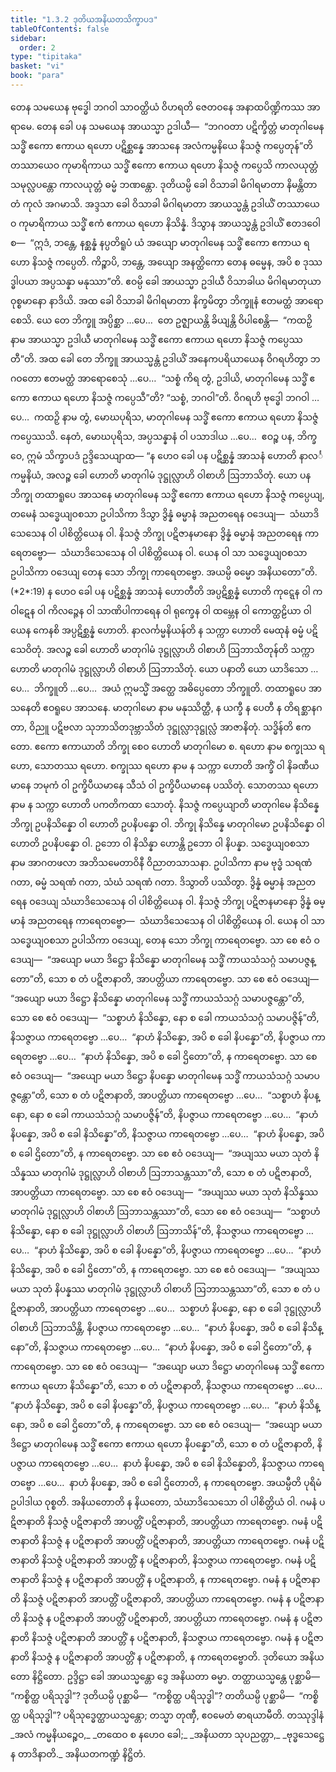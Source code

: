 ```yaml
---
title: "1.3.2 ဒုတိယအနိယတသိက္ခာပဒ"
tableOfContents: false
sidebar:
  order: 2
type: "tipitaka"
basket: "vi"
book: "para"
---
```



<DynamicBreadcrumb />

<Division number="452" book="para" e="ch" v="1" p="289">

<Paragraph number="1829" book="para">
တေန သမယေန ဗုဒ္ဓေါ ဘဂဝါ သာဝတ္ထိယံ ဝိဟရတိ ဇေတဝနေ အနာထပိဏ္ဍိကဿ အာရာမေ. တေန ခေါ ပန သမယေန အာယသ္မာ ဥဒါယီ—  “ဘဂဝတာ ပဋိက္ခိတ္တံ မာတုဂါမေန သဒ္ဓိံ ဧကော ဧကာယ ရဟော ပဋိစ္ဆန္နေ အာသနေ အလံကမ္မနိယေ နိသဇ္ဇံ ကပ္ပေတုန်”တိ တဿာယေဝ ကုမာရိကာယ သဒ္ဓိံ ဧကော ဧကာယ ရဟော နိသဇ္ဇံ ကပ္ပေသိ ကာလယုတ္တံ သမုလ္လပန္တော ကာလယုတ္တံ ဓမ္မံ ဘဏန္တော. ဒုတိယမ္ပိ ခေါ ဝိသာခါ မိဂါရမာတာ နိမန္တိတာ တံ ကုလံ အဂမာသိ. အဒ္ဒသာ ခေါ ဝိသာခါ မိဂါရမာတာ အာယသ္မန္တံ ဥဒါယိံ တဿာယေဝ ကုမာရိကာယ သဒ္ဓိံ ဧကံ ဧကာယ ရဟော နိသိန္နံ. ဒိသွာန အာယသ္မန္တံ ဥဒါယိံ ဧတဒဝေါစ—  “ဣဒံ, ဘန္တေ, နစ္ဆန္နံ နပ္ပတိရူပံ ယံ အယျော မာတုဂါမေန သဒ္ဓိံ ဧကော ဧကာယ ရဟော နိသဇ္ဇံ ကပ္ပေတိ. ကိဉ္စာပိ, ဘန္တေ, အယျော အနတ္ထိကော တေန ဓမ္မေန, အပိ စ ဒုဿဒ္ဓါပယာ အပ္ပသန္နာ မနုဿာ”တိ. ဧဝမ္ပိ ခေါ အာယသ္မာ ဥဒါယီ ဝိသာခါယ မိဂါရမာတုယာ ဝုစ္စမာနော နာဒိယိ. အထ ခေါ ဝိသာခါ မိဂါရမာတာ နိက္ခမိတွာ ဘိက္ခူနံ ဧတမတ္ထံ အာရောစေသိ. ယေ တေ ဘိက္ခူ အပ္ပိစ္ဆာ …ပေ…  တေ ဥဇ္ဈာယန္တိ ခိယျန္တိ ဝိပါစေန္တိ—  “ကထဉှိ နာမ အာယသ္မာ ဥဒါယီ မာတုဂါမေန သဒ္ဓိံ ဧကော ဧကာယ ရဟော နိသဇ္ဇံ ကပ္ပေဿတီ”တိ.
</Paragraph>

<Paragraph number="1830" book="para">
အထ ခေါ တေ ဘိက္ခူ အာယသ္မန္တံ ဥဒါယိံ အနေကပရိယာယေန ဝိဂရဟိတွာ ဘဂဝတော ဧတမတ္ထံ အာရောစေသုံ …ပေ…  “သစ္စံ ကိရ တွံ, ဥဒါယိ, မာတုဂါမေန သဒ္ဓိံ ဧကော ဧကာယ ရဟော နိသဇ္ဇံ ကပ္ပေသီ”တိ? “သစ္စံ, ဘဂဝါ”တိ. ဝိဂရဟိ ဗုဒ္ဓေါ ဘဂဝါ …ပေ…  ကထဉှိ နာမ တွံ, မောဃပုရိသ, မာတုဂါမေန သဒ္ဓိံ ဧကော ဧကာယ ရဟော နိသဇ္ဇံ ကပ္ပေဿသိ. နေတံ, မောဃပုရိသ, အပ္ပသန္နာနံ ဝါ ပသာဒါယ …ပေ…  ဧဝဉ္စ ပန, ဘိက္ခဝေ, ဣမံ သိက္ခာပဒံ ဥဒ္ဒိသေယျာထ—
</Paragraph>

</Division>
<Division number="453" book="para" e="ch" v="1" p="290">

<Paragraph number="1831" book="para">
<Emphasis>“န ဟေဝ ခေါ ပန ပဋိစ္ဆန္နံ အာသနံ ဟောတိ နာလင်္ကမ္မနိယံ, အလဉ္စ ခေါ ဟောတိ မာတုဂါမံ ဒုဋ္ဌုလ္လာဟိ ဝါစာဟိ ဩဘာသိတုံ. ယော ပန ဘိက္ခု တထာရူပေ အာသနေ မာတုဂါမေန သဒ္ဓိံ ဧကော ဧကာယ ရဟော နိသဇ္ဇံ ကပ္ပေယျ, တမေနံ သဒ္ဓေယျဝစသာ ဥပါသိကာ ဒိသွာ ဒွိန္နံ ဓမ္မာနံ အညတရေန ဝဒေယျ—  သံဃာဒိသေသေန ဝါ ပါစိတ္တိယေန ဝါ. နိသဇ္ဇံ ဘိက္ခု ပဋိဇာနမာနော ဒွိန္နံ ဓမ္မာနံ အညတရေန ကာရေတဗ္ဗော—  သံဃာဒိသေသေန ဝါ ပါစိတ္တိယေန ဝါ. ယေန ဝါ သာ သဒ္ဓေယျဝစသာ ဥပါသိကာ ဝဒေယျ တေန သော ဘိက္ခု ကာရေတဗ္ဗော. အယမ္ပိ ဓမ္မော အနိယတော”</Emphasis>တိ. (*2*:<Emphasis>19</Emphasis>)
</Paragraph>

</Division>
<Division number="454" book="para" e="ch" v="1" p="290">

<Paragraph number="1832" book="para">
<Emphasis>န ဟေဝ ခေါ ပန ပဋိစ္ဆန္နံ အာသနံ ဟောတီ</Emphasis>တိ အပ္ပဋိစ္ဆန္နံ ဟောတိ ကုဋ္ဋေန ဝါ ကဝါဋေန ဝါ ကိလဉ္ဇေန ဝါ သာဏိပါကာရေန ဝါ ရုက္ခေန ဝါ ထမ္ဘေန ဝါ ကောတ္ထဠိယာ ဝါ ယေန ကေနစိ အပ္ပဋိစ္ဆန္နံ ဟောတိ.
</Paragraph>

<Paragraph number="1833" book="para">
<Emphasis>နာလင်္ကမ္မနိယန်</Emphasis>တိ န သက္ကာ ဟောတိ မေထုနံ ဓမ္မံ ပဋိသေဝိတုံ.
</Paragraph>

<Paragraph number="1834" book="para">
<Emphasis>အလဉ္စ ခေါ ဟောတိ မာတုဂါမံ ဒုဋ္ဌုလ္လာဟိ ဝါစာဟိ ဩဘာသိတုန်</Emphasis>တိ သက္ကာ ဟောတိ မာတုဂါမံ ဒုဋ္ဌုလ္လာဟိ ဝါစာဟိ ဩဘာသိတုံ.
</Paragraph>

<Paragraph number="1835" book="para">
<Emphasis>ယော ပနာ</Emphasis>တိ ယော ယာဒိသော …ပေ…  <Emphasis>ဘိက္ခူ</Emphasis>တိ …ပေ…  အယံ ဣမသ္မိံ အတ္ထေ အဓိပ္ပေတော ဘိက္ခူတိ.
</Paragraph>

<Paragraph number="1836" book="para">
<Emphasis>တထာရူပေ အာသနေ</Emphasis>တိ ဧဝရူပေ အာသနေ.
</Paragraph>

<Paragraph number="1837" book="para">
<Emphasis>မာတုဂါမော</Emphasis> နာမ မနုဿိတ္ထီ, န ယက္ခီ န ပေတီ န တိရစ္ဆာနဂတာ, ဝိညူ ပဋိဗလာ သုဘာသိတဒုဗ္ဘာသိတံ ဒုဋ္ဌုလ္လာဒုဋ္ဌုလ္လံ အာဇာနိတုံ.
</Paragraph>

<Paragraph number="1838" book="para">
<Emphasis>သဒ္ဓိန်</Emphasis>တိ ဧကတော.
</Paragraph>

<Paragraph number="1839" book="para">
<Emphasis>ဧကော ဧကာယာ</Emphasis>တိ ဘိက္ခု စေဝ ဟောတိ မာတုဂါမော စ.
</Paragraph>

<Paragraph number="1840" book="para">
<Emphasis>ရဟော</Emphasis> နာမ စက္ခုဿ ရဟော, သောတဿ ရဟော. <Emphasis>စက္ခုဿ ရဟော</Emphasis> နာမ န သက္ကာ ဟောတိ အက္ခိံ ဝါ နိခဏီယမာနေ ဘမုကံ ဝါ ဥက္ခိပီယမာနေ သီသံ ဝါ ဥက္ခိပီယမာနေ ပဿိတုံ. <Emphasis>သောတဿ ရဟော</Emphasis> နာမ န သက္ကာ ဟောတိ ပကတိကထာ သောတုံ.
</Paragraph>

<Paragraph number="1841" book="para">
<Emphasis>နိသဇ္ဇံ ကပ္ပေယျာ</Emphasis>တိ မာတုဂါမေ နိသိန္နေ ဘိက္ခု ဥပနိသိန္နော ဝါ ဟောတိ ဥပနိပန္နော ဝါ. ဘိက္ခု နိသိန္နေ မာတုဂါမော ဥပနိသိန္နော ဝါ ဟောတိ ဥပနိပန္နော ဝါ. ဥဘော ဝါ နိသိန္နာ ဟောန္တိ ဥဘော ဝါ နိပန္နာ.
</Paragraph>

<Paragraph number="1842" book="para">
<Emphasis>သဒ္ဓေယျဝစသာ</Emphasis> နာမ အာဂတဖလာ အဘိသမေတာဝိနီ ဝိညာတသာသနာ.
</Paragraph>

<Paragraph number="1843" book="para">
<Emphasis>ဥပါသိကာ</Emphasis> နာမ ဗုဒ္ဓံ သရဏံ ဂတာ, ဓမ္မံ သရဏံ ဂတာ, သံဃံ သရဏံ ဂတာ.
</Paragraph>

<Paragraph number="1844" book="para">
<Emphasis>ဒိသွာ</Emphasis>တိ ပဿိတွာ.
</Paragraph>

<Paragraph number="1845" book="para">
<Emphasis>ဒွိန္နံ ဓမ္မာနံ အညတရေန ဝဒေယျ သံဃာဒိသေသေန ဝါ ပါစိတ္တိယေန ဝါ</Emphasis>. နိသဇ္ဇံ ဘိက္ခု ပဋိဇာနမာနော ဒွိန္နံ ဓမ္မာနံ အညတရေန ကာရေတဗ္ဗော—  သံဃာဒိသေသေန ဝါ ပါစိတ္တိယေန ဝါ. ယေန ဝါ သာ သဒ္ဓေယျဝစသာ ဥပါသိကာ ဝဒေယျ, တေန သော ဘိက္ခု ကာရေတဗ္ဗော.
</Paragraph>

</Division>
<Division number="455" book="para" e="ch" v="1" p="291">

<Paragraph number="1846" book="para">
သာ စေ ဧဝံ ဝဒေယျ—  “အယျော မယာ ဒိဋ္ဌော နိသိန္နော မာတုဂါမေန သဒ္ဓိံ ကာယသံသဂ္ဂံ သမာပဇ္ဇန္တော”တိ, သော စ တံ ပဋိဇာနာတိ, အာပတ္တိယာ ကာရေတဗ္ဗော. သာ စေ ဧဝံ ဝဒေယျ—  “အယျော မယာ ဒိဋ္ဌော နိသိန္နော မာတုဂါမေန သဒ္ဓိံ ကာယသံသဂ္ဂံ သမာပဇ္ဇန္တော”တိ, သော စေ ဧဝံ ဝဒေယျ—  “သစ္စာဟံ နိသိန္နော, နော စ ခေါ ကာယသံသဂ္ဂံ သမာပဇ္ဇိန်”တိ, နိသဇ္ဇာယ ကာရေတဗ္ဗော …ပေ…  “နာဟံ နိသိန္နော, အပိ စ ခေါ နိပန္နော”တိ, နိပဇ္ဇာယ ကာရေတဗ္ဗော …ပေ…  “နာဟံ နိသိန္နော, အပိ စ ခေါ ဌိတော”တိ, န ကာရေတဗ္ဗော.
</Paragraph>

<Paragraph number="1847" book="para">
သာ စေ ဧဝံ ဝဒေယျ—  “အယျော မယာ ဒိဋ္ဌော နိပန္နော မာတုဂါမေန သဒ္ဓိံ ကာယသံသဂ္ဂံ သမာပဇ္ဇန္တော”တိ, သော စ တံ ပဋိဇာနာတိ, အာပတ္တိယာ ကာရေတဗ္ဗော …ပေ…  “သစ္စာဟံ နိပန္နော, နော စ ခေါ ကာယသံသဂ္ဂံ သမာပဇ္ဇိန်”တိ, နိပဇ္ဇာယ ကာရေတဗ္ဗော …ပေ…  “နာဟံ နိပန္နော, အပိ စ ခေါ နိသိန္နော”တိ, နိသဇ္ဇာယ ကာရေတဗ္ဗော …ပေ…  “နာဟံ နိပန္နော, အပိ စ ခေါ ဌိတော”တိ, န ကာရေတဗ္ဗော.
</Paragraph>

<Paragraph number="1848" book="para">
သာ စေ ဧဝံ ဝဒေယျ—  “အယျဿ မယာ သုတံ နိသိန္နဿ မာတုဂါမံ ဒုဋ္ဌုလ္လာဟိ ဝါစာဟိ ဩဘာသန္တဿာ”တိ, သော စ တံ ပဋိဇာနာတိ, အာပတ္တိယာ ကာရေတဗ္ဗော. သာ စေ ဧဝံ ဝဒေယျ—  “အယျဿ မယာ သုတံ နိသိန္နဿ မာတုဂါမံ ဒုဋ္ဌုလ္လာဟိ ဝါစာဟိ ဩဘာသန္တဿာ”တိ, သော စေ ဧဝံ ဝဒေယျ—  “သစ္စာဟံ နိသိန္နော, နော စ ခေါ ဒုဋ္ဌုလ္လာဟိ ဝါစာဟိ ဩဘာသိန်”တိ, နိသဇ္ဇာယ ကာရေတဗ္ဗော …ပေ…  “နာဟံ နိသိန္နော, အပိ စ ခေါ နိပန္နော”တိ, နိပဇ္ဇာယ ကာရေတဗ္ဗော …ပေ…  “နာဟံ နိသိန္နော, အပိ စ ခေါ ဌိတော”တိ, န ကာရေတဗ္ဗော.
</Paragraph>

<Paragraph number="1849" book="para">
သာ စေ ဧဝံ ဝဒေယျ—  “အယျဿ မယာ သုတံ နိပန္နဿ မာတုဂါမံ ဒုဋ္ဌုလ္လာဟိ ဝါစာဟိ ဩဘာသန္တဿာ”တိ, သော စ တံ ပဋိဇာနာတိ, အာပတ္တိယာ ကာရေတဗ္ဗော …ပေ…  သစ္စာဟံ နိပန္နော, နော စ ခေါ ဒုဋ္ဌုလ္လာဟိ ဝါစာဟိ ဩဘာသိန္တိ, နိပဇ္ဇာယ ကာရေတဗ္ဗော …ပေ…  “နာဟံ နိပန္နော, အပိ စ ခေါ နိသိန္နော”တိ, နိသဇ္ဇာယ ကာရေတဗ္ဗော …ပေ…  “နာဟံ နိပန္နော, အပိ စ ခေါ ဌိတော”တိ, န ကာရေတဗ္ဗော.
</Paragraph>

</Division>
<Division number="456" book="para" e="ch" v="1" p="292">

<Paragraph number="1850" book="para">
သာ စေ ဧဝံ ဝဒေယျ—  “အယျော မယာ ဒိဋ္ဌော မာတုဂါမေန သဒ္ဓိံ ဧကော ဧကာယ ရဟော နိသိန္နော”တိ, သော စ တံ ပဋိဇာနာတိ, နိသဇ္ဇာယ ကာရေတဗ္ဗော …ပေ…  “နာဟံ နိသိန္နော, အပိ စ ခေါ နိပန္နော”တိ, နိပဇ္ဇာယ ကာရေတဗ္ဗော …ပေ…  “နာဟံ နိသိန္နော, အပိ စ ခေါ ဌိတော”တိ, န ကာရေတဗ္ဗော.
</Paragraph>

<Paragraph number="1851" book="para">
သာ စေ ဧဝံ ဝဒေယျ—  “အယျော မယာ ဒိဋ္ဌော မာတုဂါမေန သဒ္ဓိံ ဧကော ဧကာယ ရဟော နိပန္နော”တိ, သော စ တံ ပဋိဇာနာတိ, နိပဇ္ဇာယ ကာရေတဗ္ဗော …ပေ…  နာဟံ နိပန္နော, အပိ စ ခေါ နိသိန္နောတိ, နိသဇ္ဇာယ ကာရေတဗ္ဗော …ပေ…  နာဟံ နိပန္နော, အပိ စ ခေါ ဌိတောတိ, န ကာရေတဗ္ဗော.
</Paragraph>

<Paragraph number="1852" book="para">
<Emphasis>အယမ္ပီ</Emphasis>တိ ပုရိမံ ဥပါဒါယ ဝုစ္စတိ.
</Paragraph>

<Paragraph number="1853" book="para">
<Emphasis>အနိယတော</Emphasis>တိ န နိယတော, သံဃာဒိသေသော ဝါ ပါစိတ္တိယံ ဝါ.
</Paragraph>

</Division>
<Division number="457" book="para" e="ch" v="1" p="293">

<Paragraph number="1854" book="para">
ဂမနံ ပဋိဇာနာတိ နိသဇ္ဇံ ပဋိဇာနာတိ အာပတ္တိံ ပဋိဇာနာတိ, အာပတ္တိယာ ကာရေတဗ္ဗော. ဂမနံ ပဋိဇာနာတိ နိသဇ္ဇံ န ပဋိဇာနာတိ အာပတ္တိံ ပဋိဇာနာတိ, အာပတ္တိယာ ကာရေတဗ္ဗော. ဂမနံ ပဋိဇာနာတိ နိသဇ္ဇံ ပဋိဇာနာတိ အာပတ္တိံ န ပဋိဇာနာတိ, နိသဇ္ဇာယ ကာရေတဗ္ဗော. ဂမနံ ပဋိဇာနာတိ နိသဇ္ဇံ န ပဋိဇာနာတိ အာပတ္တိံ န ပဋိဇာနာတိ, န ကာရေတဗ္ဗော.
</Paragraph>

<Paragraph number="1855" book="para">
ဂမနံ န ပဋိဇာနာတိ နိသဇ္ဇံ ပဋိဇာနာတိ အာပတ္တိံ ပဋိဇာနာတိ, အာပတ္တိယာ ကာရေတဗ္ဗော. ဂမနံ န ပဋိဇာနာတိ နိသဇ္ဇံ န ပဋိဇာနာတိ အာပတ္တိံ ပဋိဇာနာတိ, အာပတ္တိယာ ကာရေတဗ္ဗော. ဂမနံ န ပဋိဇာနာတိ နိသဇ္ဇံ ပဋိဇာနာတိ အာပတ္တိံ န ပဋိဇာနာတိ, နိသဇ္ဇာယ ကာရေတဗ္ဗော. ဂမနံ န ပဋိဇာနာတိ နိသဇ္ဇံ န ပဋိဇာနာတိ အာပတ္တိံ န ပဋိဇာနာတိ, န ကာရေတဗ္ဗောတိ.

</Paragraph>
</Division>

<Paragraph number="1856" type="center" book="para">
ဒုတိယော အနိယတော နိဋ္ဌိတော.


</Paragraph>

<Division number="458" book="para" e="ch" v="1" p="293">

<Paragraph number="1857" book="para">
ဥဒ္ဒိဋ္ဌာ ခေါ အာယသ္မန္တော ဒွေ အနိယတာ ဓမ္မာ. တတ္ထာယသ္မန္တေ ပုစ္ဆာမိ—  “ကစ္စိတ္ထ ပရိသုဒ္ဓါ”? ဒုတိယမ္ပိ ပုစ္ဆာမိ—  “ကစ္စိတ္ထ ပရိသုဒ္ဓါ”? တတိယမ္ပိ ပုစ္ဆာမိ—  “ကစ္စိတ္ထ ပရိသုဒ္ဓါ”? ပရိသုဒ္ဓေတ္ထာယသ္မန္တော; တသ္မာ တုဏှီ, ဧဝမေတံ ဓာရယာမီတိ.

</Paragraph>
</Division>

<Paragraph number="1858" type="center" book="para">
တဿုဒ္ဒါနံ


</Paragraph>

<Paragraph number="1859" type="verses" book="para">
_အလံ ကမ္မနိယဉ္စေဝ,_  
_တထေဝ စ နဟေဝ ခေါ;_  
_အနိယတာ သုပညတ္တာ,_  
_ဗုဒ္ဓသေဋ္ဌေန တာဒိနာတိ._  


</Paragraph>

<Paragraph number="1860" type="center" book="para">
အနိယတကဏ္ဍံ နိဋ္ဌိတံ.
</Paragraph>